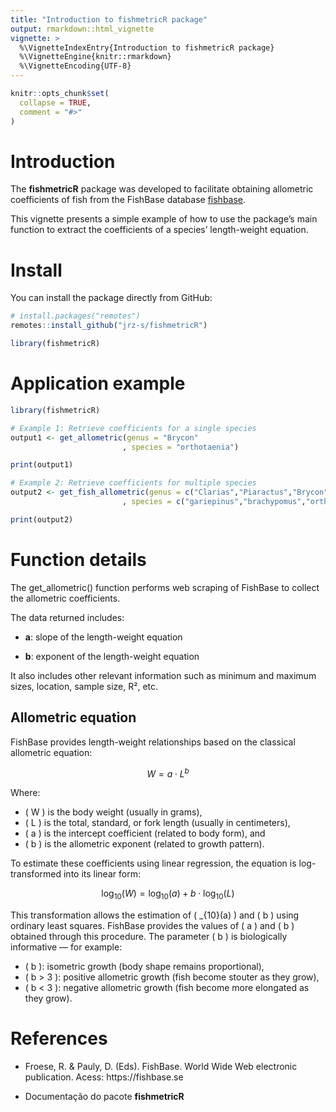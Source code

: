 ```yaml
---
title: "Introduction to fishmetricR package"
output: rmarkdown::html_vignette
vignette: >
  %\VignetteIndexEntry{Introduction to fishmetricR package}
  %\VignetteEngine{knitr::rmarkdown}
  %\VignetteEncoding{UTF-8}
---
```


```r
knitr::opts_chunk$set(
  collapse = TRUE,
  comment = "#>"
)
```

# Introduction

The **fishmetricR** package was developed to facilitate obtaining allometric coefficients of fish from the FishBase database [fishbase](https://fishbase.se/).

This vignette presents a simple example of how to use the package's main function to extract the coefficients of a species' length-weight equation.

# Install

You can install the package directly from GitHub:

```r
# install.packages("remotes")
remotes::install_github("jrz-s/fishmetricR")
```

```r
library(fishmetricR)
```

# Application example

```r

library(fishmetricR)

# Example 1: Retrieve coefficients for a single species
output1 <- get_allometric(genus = "Brycon"
                         , species = "orthotaenia")

print(output1)

# Example 2: Retrieve coefficients for multiple species
output2 <- get_fish_allometric(genus = c("Clarias","Piaractus","Brycon")
                         , species = c("gariepinus","brachypomus","orthotaenia"))

print(output2)

```

# Function details

The get_allometric() function performs web scraping of FishBase to collect the allometric coefficients.

The data returned includes:

- **a**: slope of the length-weight equation

- **b**: exponent of the length-weight equation

It also includes other relevant information such as minimum and maximum sizes, location, sample size, R², etc.

## Allometric equation

FishBase provides length-weight relationships based on the classical allometric equation:

$$
W = a \cdot L^b
$$

Where:

- \( W \) is the body weight (usually in grams),
- \( L \) is the total, standard, or fork length (usually in centimeters),
- \( a \) is the intercept coefficient (related to body form), and
- \( b \) is the allometric exponent (related to growth pattern).

To estimate these coefficients using linear regression, the equation is log-transformed into its linear form:

$$
\log_{10}(W) = \log_{10}(a) + b \cdot \log_{10}(L)
$$

This transformation allows the estimation of \( \log_{10}(a) \) and \( b \) using ordinary least squares. FishBase provides the values of \( a \) and \( b \) obtained through this procedure. The parameter \( b \) is biologically informative — for example:

- \( b \approx 3 \): isometric growth (body shape remains proportional),
- \( b > 3 \): positive allometric growth (fish become stouter as they grow),
- \( b < 3 \): negative allometric growth (fish become more elongated as they grow).

# References

- Froese, R. & Pauly, D. (Eds). FishBase. World Wide Web electronic publication. Acess: https://fishbase.se

- Documentação do pacote **fishmetricR**
